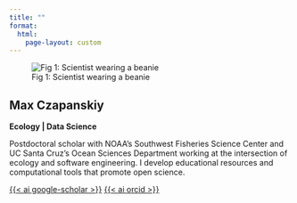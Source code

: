 ```yaml
---
title: ""
format:
  html: 
    page-layout: custom
---
```


::: {.grid}
::: {.g-col-1}
<!-- Left margin -->
:::

::: {.g-col-4}
![Fig 1: Scientist wearing a beanie](img/headshot.jpg)
:::

::: {.g-col-6}
# Max Czapanskiy

**Ecology \| Data Science**

Postdoctoral scholar with NOAA's Southwest Fisheries Science Center and UC Santa Cruz's Ocean Sciences Department working at the intersection of ecology and software engineering. I develop educational resources and computational tools that promote open science.

[<i class="bi bi-github"></i>](https://github.com/FlukeAndFeather) [{{< ai google-scholar >}}](https://scholar.google.com/citations?user=YgvDDvMAAAAJ&hl=en) [{{< ai orcid >}}](https://orcid.org/0000-0002-6302-905X)
:::

::: {.g-col-1}
<!-- Right margin -->
:::
:::
